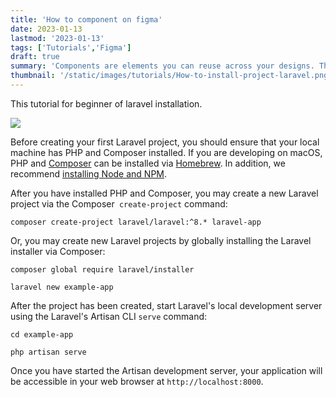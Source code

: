 ```yaml
---
title: 'How to component on figma'
date: 2023-01-13
lastmod: '2023-01-13'
tags: ['Tutorials','Figma']
draft: true
summary: 'Components are elements you can reuse across your designs. They help to create and manage consistent designs across projects. You can create components from any layers or objects you've designed. '
thumbnail: '/static/images/tutorials/How-to-install-project-laravel.png'
---
```


This tutorial for beginner of laravel installation.

![](/static/images/tutorials/How-to-install-project-laravel.png)

Before creating your first Laravel project, you should ensure that your local machine has PHP and Composer installed. If you are developing on macOS, PHP and [Composer](https://getcomposer.org/)  can be installed via [Homebrew](https://brew.sh/). In addition, we recommend [installing Node and NPM](https://nodejs.org/).


After you have installed PHP and Composer, you may create a new Laravel project via the Composer` create-project` command:

```
composer create-project laravel/laravel:^8.* laravel-app
```

Or, you may create new Laravel projects by globally installing the Laravel installer via Composer:


```
composer global require laravel/installer
 
laravel new example-app
```

After the project has been created, start Laravel's local development server using the Laravel's Artisan CLI `serve` command:

```
cd example-app
 
php artisan serve
```

Once you have started the Artisan development server, your application will be accessible in your web browser at `http://localhost:8000`.